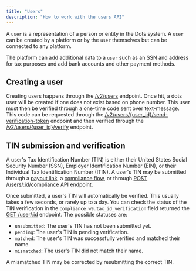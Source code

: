 ```yaml
---
title: "Users"
description: "How to work with the users API"
---
```


A `user` is a representation of a person or entity in the Dots system. A `user` can be created by a platform or by the `user` themselves but can be connected to any platform.

The platform can add additional data to a `user` such as an SSN and address for tax purposes and add bank accounts and other payment methods.

## Creating a user

Creating users happens through the [/v2/users](/api-reference/v2/users/create-user) endpoint. Once hit, a dots user will be created if one does not exist based on phone number. This user must then be verified through a one-time code sent over text-message. This code can be requested through the [/v2/users/\{user_id\}/send-verification-token](/api-reference/v2/users/send-verification-token) endpoint and then verified through the [/v2/users/\{user_id\}/verify](/api-reference/v2/users/verify-user) endpoint.

## TIN submission and verification

A user's Tax Identification Number (TIN) is either their United States
Social Security Number (SSN), Employer Identification Number (EIN), or
their Individual Tax Identification Number (ITIN). A user's TIN may be
submitted through a [payout link](/guides/payout-links), a
[compliance flow](/guides/flow-payouts), or through
[POST /users/:id/compliance](/apireference/users/submit-compliance-information)
API endpoint.

Once submitted, a user's TIN will automatically be verified. This
usually takes a few seconds, or rarely up to a day. You can check the
status of the TIN verification in the `compliance.w9.tax_id_verification`
field returned the [GET /user/:id](apireference/users/retrieve-a-user) endpoint.
The possible statuses are:
- `unsubmitted`: The user's TIN has not been submitted yet.
- `pending`: The user's TIN is pending verification.
- `matched`: The user's TIN was successfully verified and matched their name.
- `mismatched`: The user's TIN did not match their name.

A mismatched TIN may be corrected by resubmitting the correct TIN.
